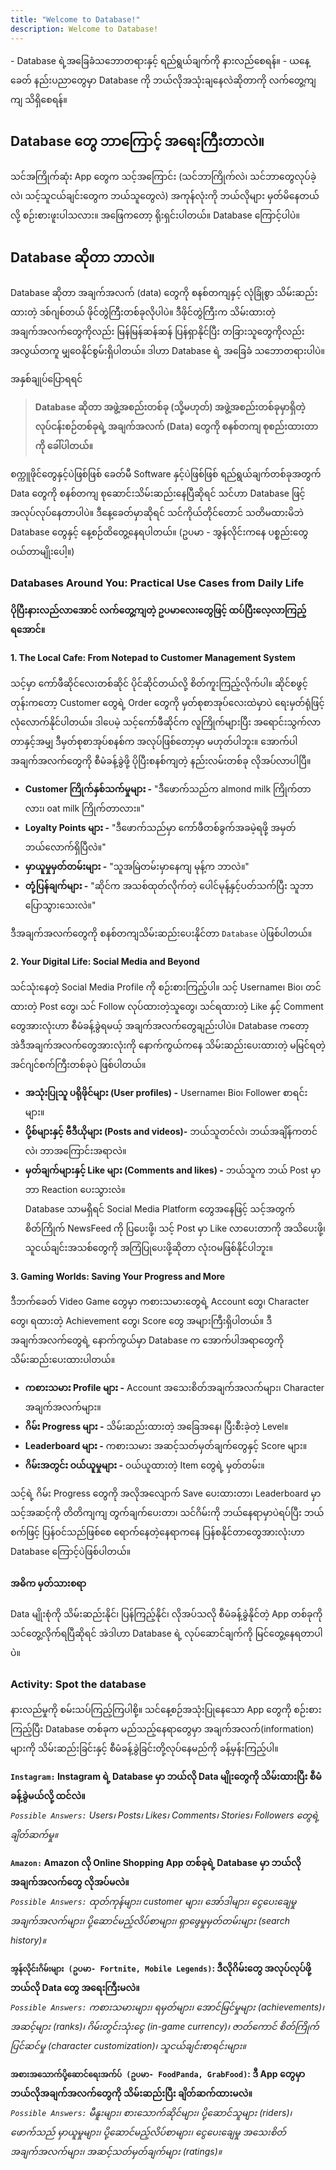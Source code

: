 ```yaml
---
title: "Welcome to Database!"
description: Welcome to Database!
---
```


<Aside title="ရည်ရွယ်ချက်">
    - Database ရဲ့အခြေခံသဘောတရားနှင့် ရည်ရွယ်ချက်ကို နားလည်စေရန်။
    - ယနေ့ခေတ် နည်းပညာတွေမှာ Database ကို ဘယ်လိုအသုံးချနေလဲဆိုတာကို လက်တွေ့ကျကျ သိရှိစေရန်။
</Aside>

## Database တွေ ဘာကြောင့် အရေးကြီးတာလဲ။

သင်အကြိုက်ဆုံး App တွေက သင့်အကြောင်း (သင်ဘာကြိုက်လဲ၊ သင်ဘာတွေလုပ်ခဲ့လဲ၊ သင့်သူငယ်ချင်းတွေက ဘယ်သူတွေလဲ) အကုန်လုံးကို ဘယ်လိုများ မှတ်မိနေတယ်လို့ စဉ်းစားဖူးပါသလား။ အဖြေကတော့ ရိုးရှင်းပါတယ်။ Database ကြောင့်ပါပဲ။

## Database ဆိုတာ ဘာလဲ။

Database ဆိုတာ အချက်အလက် (data) တွေကို စနစ်တကျနှင့် လုံခြုံစွာ သိမ်းဆည်းထားတဲ့ ဒစ်ဂျစ်တယ် ဖိုင်တွဲကြီးတစ်ခုလိုပါပဲ။
ဒီဖိုင်တွဲကြီးက သိမ်းထားတဲ့အချက်အလက်တွေကိုလည်း မြန်မြန်ဆန်ဆန် ပြန်ရှာနိုင်ပြီး တခြားသူတွေကိုလည်း အလွယ်တကူ မျှဝေနိုင်စွမ်းရှိပါတယ်။ 
ဒါဟာ Database ရဲ့ အခြေခံ သဘောတရားပါပဲ။

အနှစ်ချုပ်ပြောရရင် 
> **Database ဆိုတာ အဖွဲ့အစည်းတစ်ခု (သို့မဟုတ်) အဖွဲ့အစည်းတစ်ခုမှာရှိတဲ့ လုပ်ငန်းစဉ်တစ်ခုရဲ့ အချက်အလက် (Data) တွေကို စနစ်တကျ စုစည်းထားတာကို ခေါ်ပါတယ်။** 

စက္ကူဖိုင်တွေနှင့်ပဲဖြစ်ဖြစ် ခေတ်မီ Software နှင့်ပဲဖြစ်ဖြစ် ရည်ရွယ်ချက်တစ်ခုအတွက် Data တွေကို စနစ်တကျ စုဆောင်းသိမ်းဆည်းနေပြီဆိုရင် သင်ဟာ Database ဖြင့်အလုပ်လုပ်နေတာပါပဲ။ 
ဒီနေ့ခေတ်မှာဆိုရင် သင်ကိုယ်တိုင်တောင် သတိမထားမိဘဲ Database တွေနှင့် နေ့စဉ်ထိတွေ့နေရပါတယ်။ (ဥပမာ - အွန်လိုင်းကနေ ပစ္စည်းတွေ ဝယ်တာမျိုးပေါ့။)

### Databases Around You: Practical Use Cases from Daily Life
#### ပိုပြီးနားလည်လာအောင် လက်တွေ့ကျတဲ့ ဥပမာလေးတွေဖြင့် ထပ်ပြီးလေ့လာကြည့်ရအောင်။
#### 1. The Local Cafe: From Notepad to Customer Management System
သင့်မှာ ကော်ဖီဆိုင်လေးတစ်ဆိုင် ပိုင်ဆိုင်တယ်လို့ စိတ်ကူးကြည့်လိုက်ပါ။ ဆိုင်စဖွင့်တုန်းကတော့ Customer တွေရဲ့ Order တွေကို  မှတ်စုစာအုပ်လေးထဲမှာပဲ ရေးမှတ်ရုံဖြင့် လုံလောက်နိုင်ပါတယ်။
ဒါပေမဲ့ သင့်ကော်ဖီဆိုင်က လူကြိုက်များပြီး အရောင်းသွက်လာတာနှင့်အမျှ ဒီမှတ်စုစာအုပ်စနစ်က အလုပ်ဖြစ်တော့မှာ မဟုတ်ပါဘူး။ အောက်ပါအချက်အလက်တွေကို စီမံခန့်ခွဲဖို့ ပိုပြီးစနစ်ကျတဲ့ နည်းလမ်းတစ်ခု လိုအပ်လာပါပြီ။
* **Customer ကြိုက်နှစ်သက်မှုများ -** "ဒီဖောက်သည်က almond milk ကြိုက်တာလား၊ oat milk ကြိုက်တာလား။"
* **Loyalty Points များ -** "ဒီဖောက်သည်မှာ ကော်ဖီတစ်ခွက်အခမဲ့ရဖို့ အမှတ်ဘယ်လောက်ရှိပြီလဲ။"
* **မှာယူမှုမှတ်တမ်းများ -** "သူအမြဲတမ်းမှာနေကျ မုန့်က ဘာလဲ။"
* **တုံ့ပြန်ချက်များ -** "ဆိုင်က အသစ်ထုတ်လိုက်တဲ့ ပေါင်မုန့်နှင့်ပတ်သက်ပြီး သူဘာပြောသွားသေးလဲ။"

ဒီအချက်အလက်တွေကို စနစ်တကျသိမ်းဆည်းပေးနိုင်တာ `Database` ပဲဖြစ်ပါတယ်။

#### 2. Your Digital Life: Social Media and Beyond
သင်သုံးနေတဲ့ Social Media Profile ကို စဉ်းစားကြည့်ပါ။ သင့် Username၊ Bio၊ တင်ထားတဲ့ Post တွေ၊ သင် Follow လုပ်ထားတဲ့သူတွေ၊ သင်ရထားတဲ့ Like နှင့် Comment တွေအားလုံးဟာ စီမံခန့်ခွဲရမယ့် အချက်အလက်တွေချည်းပါပဲ။ 
Database ကတော့ အဲဒီအချက်အလက်တွေအားလုံးကို နောက်ကွယ်ကနေ သိမ်းဆည်းပေးထားတဲ့ မမြင်ရတဲ့ အင်ဂျင်စက်ကြီးတစ်ခုပဲ ဖြစ်ပါတယ်။
* **အသုံးပြုသူ ပရိုဖိုင်များ (User profiles) -**  Username၊ Bio၊ Follower စာရင်းများ။
* **ပို့စ်များနှင့် ဗီဒီယိုများ (Posts and videos)-** ဘယ်သူတင်လဲ၊ ဘယ်အချိန်ကတင်လဲ၊ ဘာအကြောင်းအရာလဲ။
* **မှတ်ချက်များနှင့် Like များ (Comments and likes) -** ဘယ်သူက ဘယ် Post မှာ ဘာ Reaction ပေးသွားလဲ။ <br />
Database သာမရှိရင် Social Media Platform တွေအနေဖြင့် သင့်အတွက် စိတ်ကြိုက် NewsFeed ကို ပြပေးဖို့၊ သင့် Post မှာ Like လာပေးတာကို အသိပေးဖို့၊ သူငယ်ချင်းအသစ်တွေကို အကြံပြုပေးဖို့ဆိုတာ လုံးဝမဖြစ်နိုင်ပါဘူး။

#### 3. Gaming Worlds: Saving Your Progress and More
ဒီဘက်ခေတ် Video Game တွေမှာ ကစားသမားတွေရဲ့ Account တွေ၊ Character တွေ၊ ရထားတဲ့ Achievement တွေ၊ Score တွေ အများကြီးရှိပါတယ်။ 
ဒီအချက်အလက်တွေရဲ့ နောက်ကွယ်မှာ Database က အောက်ပါအရာတွေကို သိမ်းဆည်းပေးထားပါတယ်။
* **ကစားသမား Profile များ -** Account အသေးစိတ်အချက်အလက်များ၊ Character အချက်အလက်များ။
* **ဂိမ်း Progress များ -** သိမ်းဆည်းထားတဲ့ အခြေအနေ၊ ပြီးစီးခဲ့တဲ့ Level။
* **Leaderboard များ -** ကစားသမား အဆင့်သတ်မှတ်ချက်တွေနှင့် Score များ။
* **ဂိမ်းအတွင်း ဝယ်ယူမှုများ -** ဝယ်ယူထားတဲ့ Item တွေရဲ့ မှတ်တမ်း။

သင့်ရဲ့ ဂိမ်း Progress တွေကို အလိုအလျောက် Save ပေးထားတာ၊ Leaderboard မှာ သင့်အဆင့်ကို တိတိကျကျ တွက်ချက်ပေးတာ၊ သင်ဂိမ်းကို ဘယ်နေရာမှာပဲရပ်ပြီး ဘယ်စက်ဖြင့် ပြန်ဝင်သည်ဖြစ်စေ ရောက်နေတဲ့နေရာကနေ 
ပြန်စနိုင်တာတွေအားလုံးဟာ Database ကြောင့်ပဲဖြစ်ပါတယ်။

#### အဓိက မှတ်သားစရာ
Data မျိုးစုံကို သိမ်းဆည်းနိုင်၊ ပြန်ကြည့်နိုင်၊ လိုအပ်သလို စီမံခန့်ခွဲနိုင်တဲ့ App တစ်ခုကို သင်တွေ့လိုက်ရပြီဆိုရင် အဲဒါဟာ Database ရဲ့ လုပ်ဆောင်ချက်ကို မြင်တွေ့နေရတာပါပဲ။

### Activity: Spot the database
နားလည်မှုကို စမ်းသပ်ကြည့်ကြပါစို့။ သင်နေ့စဉ်အသုံးပြုနေသော App တွေကို စဉ်းစားကြည့်ပြီး Database တစ်ခုက မည်သည့်နေရာတွေမှာ အချက်အလက်(information) များကို သိမ်းဆည်းခြင်းနှင့် စီမံခန့်ခွဲခြင်းတို့လုပ်နေမည်ကို ခန့်မှန်းကြည့်ပါ။

**`Instagram:` Instagram ရဲ့ Database မှာ ဘယ်လို Data မျိုးတွေကို သိမ်းထားပြီး စီမံခန့်ခွဲမယ်လို့ ထင်လဲ။** <br />
*`Possible Answers:`  Users၊ Posts၊ Likes၊ Comments၊ Stories၊ Followers တွေရဲ့ ချိတ်ဆက်မှု။* 

**`Amazon:` Amazon လို Online Shopping App တစ်ခုရဲ့ Database မှာ ဘယ်လိုအချက်အလက်တွေ လိုအပ်မလဲ။** <br />
*`Possible Answers:` ထုတ်ကုန်များ၊ customer များ၊ အော်ဒါများ၊ ငွေပေးချေမှု အချက်အလက်များ၊ ပို့ဆောင်မည့်လိပ်စာများ၊ ရှာဖွေမှုမှတ်တမ်းများ (search history)။*

**`အွန်လိုင်းဂိမ်းများ (ဥပမာ- Fortnite, Mobile Legends)`: ဒီလိုဂိမ်းတွေ အလုပ်လုပ်ဖို့ ဘယ်လို Data တွေ အရေးကြီးမလဲ။** <br />
*`Possible Answers:` ကစားသမားများ၊ ရမှတ်များ၊ အောင်မြင်မှုများ (achievements)၊ အဆင့်များ (ranks)၊ ဂိမ်းတွင်းသုံးငွေ (in-game currency)၊ ဇာတ်ကောင် စိတ်ကြိုက်ပြင်ဆင်မှု (character customization)၊ သူငယ်ချင်းစာရင်းများ။*

**`အစားအသောက်ပို့ဆောင်ရေးအက်ပ် (ဥပမာ- FoodPanda, GrabFood)`: ဒီ App တွေမှာ ဘယ်လိုအချက်အလက်တွေကို သိမ်းဆည်းပြီး ချိတ်ဆက်ထားမလဲ။** <br />
*`Possible Answers:`  မီနူးများ၊ စားသောက်ဆိုင်များ၊ ပို့ဆောင်သူများ (riders)၊ ဖောက်သည် မှာယူမှုများ၊ ပို့ဆောင်မည့်လိပ်စာများ၊ ငွေပေးချေမှု အသေးစိတ်အချက်အလက်များ၊ အဆင့်သတ်မှတ်ချက်များ (ratings)။*

